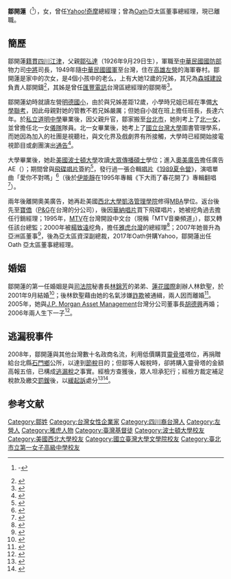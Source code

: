 {{Infobox_Person
| name = 鄒開蓮<br>Rose Tsou 
| image name = Replace this image female.svg
| width = 250px
| now = 中華民國（臺灣）企業家 
| period = 
| Sex = 女 
| party = 
| job = [[威訊媒體|Oath]]亞太區董事總經理
| languages =[[中華民國國語|中華民國國語]]、[[英語|英語]]
| english_names =Rose Tsou 
| Native place = {{TWN}}
| nationality = {{ROC}}
| date of birth ={{birth year and age|1965|5}}
| place of birth = {{ROC}}高雄市[[左營區|左營區]]
| relatives = [[鄒弘達|鄒弘達]]（父親）<br>鄒開鑄（兄）<br>鄒開蒂（姊）
| spouse = {{marriage|[[林欽聖|林欽聖]]|2001|||reason=divorced}}<br>{{marriage|[[胡德興|胡德興]]|2005}}
| religion = [[基督教|基督教]]
| educate =
*[[高雄市私立道明高級中學|高雄市私立道明高級中學]]
*[[臺北市立第一女子高級中學|臺北市立第一女子高級中學]]
*[[國立臺灣大學|國立臺灣大學]]圖書管理系
*[[美國|美國]][[波士頓大學|波士頓大學]][[大眾傳播|大眾傳播]]系[[碩士|碩士]]
*美國[[西北大学_(伊利诺伊州)|西北大學]][[西北大学凯洛格管理学院|凱洛管理學院]][[MBA|MBA]]學位<br><span style="color: blue;">(1993年)</span>
| past = 
*[[奥美|奧美廣告]]廣告AE
*[[宝洁|寶僑]]公司企劃部
*[[飛碟唱片|飛碟唱片]]行銷經理
*[[音樂電視網|MTV]]中文台總監
*[[雅虎台灣|雅虎台灣]]總經理
*[[Yahoo奇摩|Yahoo!奇摩]]總經理
*Oath亞太區董事總經理
}}

'''鄒開蓮'''（{{bd|1965年|5月||}}<ref>{{cite news|author=王郁倫|title=未婚夫英勇跳水救愛犬|url=http://www.appledaily.com.tw/appledaily/article/finance/20050930/2091439/|accessdate=2015-03-30|newspaper=台灣蘋果日報|date=2005-09-30|quote=鄒開蓮小檔案 出生：1965年5月...|archive-date=2015-04-02|archive-url=https://web.archive.org/web/20150402132139/http://www.appledaily.com.tw/appledaily/article/finance/20050930/2091439/|dead-url=no}}-</ref>），女，曾任[[Yahoo奇摩|Yahoo!奇摩]]總經理；曾為[[威訊媒體|Oath]]亞太區董事總經理，現已離職。

== 簡歷 ==
鄒開蓮[[籍貫|籍貫]][[四川省_(中華民國)|四川]][[江津区|江津]]，父親[[鄒弘達|鄒弘達]]（1926年9月29日生），軍職至[[中華民國國防部|中華民國國防部]]物力司[[中將|中將]]司長，1949年隨[[中華民國國軍|中華民國國軍]]至台灣，住在[[高雄|高雄]][[左營|左營]]的海軍眷村。鄒開蓮是家中的次女，是4個小孩中的老么，上有大她12歲的兄姊，其兄為[[森城建設|森城建設]]負責人鄒開鑄<ref name=陳降任>{{cite journal|author=陳降任|title=海軍官校軍官隊教育的成就|journal=《海軍軍官季刊》|date=2009年8月|volume=28|issue=3|url=http://www.cna.edu.tw/upload/CMS/20141211172151828.pdf|accessdate=2015-03-30|archive-date=2015-04-02|archive-url=https://web.archive.org/web/20150402115953/http://www.cna.edu.tw/upload/CMS/20141211172151828.pdf|dead-url=no}}</ref>，其姊是曾任[[匯豐電訊|匯豐電訊]]台灣區總經理的鄒開蒂<ref name=周慧如>{{cite news|author=周慧如|title=鄒開蓮 願為有才華的人做推手|url=http://forums.chinatimes.com/report/generations/50year/htm/92081701.htm|accessdate=2015-03-30|newspaper=工商時報|date=2003-08-17|archive-date=2015-12-18|archive-url=https://web.archive.org/web/20151218120454/http://forums.chinatimes.com/report/generations/50year/htm/92081701.htm|dead-url=no}}</ref>。

鄒開蓮幼時就讀左營[[明德國小|明德國小]]，由於與兄姊差距12歲，小學時兄姐已經在準備[[大學聯考|大學聯考]]，因此母親對她的管教不若兄姊嚴厲；但她自小就在班上擔任班長，長達六年。於[[私立道明中學|私立道明中學]]畢業後，因父親升官，鄒家搬至[[台北市|台北市]]，她則考上了[[北一女|北一女]]，並曾擔任北一女[[儀隊|儀隊]]隊員。北一女畢業後，她考上了[[國立台灣大學|國立台灣大學]]圖書管理學系，而她因為加入的社團是視聽社，與文化界及戲劇界有所接觸，大學時已經開始接電視節目或劇團演出[[通告|通告]]<ref>{{cite book|title=運籌帷幄: 臺大經理人|url=http://books.google.com/books?id=vYrraoVgr6gC&pg=PA96|year=2009|publisher=國立臺灣大學出版中心|isbn=978-986-01-7711-4|pages=96–}}</ref>。

大學畢業後，她赴[[美國|美國]][[波士頓大學|波士頓大學]]攻讀[[大眾傳播|大眾傳播]][[碩士|碩士]]學位；進入[[奧美廣告|奧美廣告]]擔任廣告AE（{{tsl|en|Account executive|客戶業務專員|Account executive}}）；期間曾與[[飛碟唱片|飛碟唱片]]簽約<ref name=陳曉莉>{{cite web|author=陳曉莉|title=網路風雲人物（四）假日陪老公釣魚的Yahoo!奇摩總經理鄒開蓮|url=http://www.ithome.com.tw/node/16011|accessdate=2015-03-30|date=2002-02-06|archive-date=2015-04-02|archive-url=https://web.archive.org/web/20150402114956/http://www.ithome.com.tw/node/16011|dead-url=no}}</ref>，發行過一張合輯[[唱片|唱片]]《[[1989夏令營|1989夏令營]]》，演唱單曲「愛你不對嗎」<ref>{{cite web|title=愛你不對嗎|url=http://www.pmdb.org.tw/search_song.jsp?oid=372022|publisher=臺灣流行音樂數位資料庫|accessdate=2015-03-30|deadurl=yes|archiveurl=https://web.archive.org/web/20150402163018/http://www.pmdb.org.tw/search_song.jsp?oid=372022|archivedate=2015年4月2日|df=}}</ref>（後於[[伊能靜|伊能靜]]在1995年專輯《下大雨了春花開了》專輯翻唱<ref>{{cite web|title=專輯名稱:下大雨了 春花開了|url=http://isrc.ncl.edu.tw/music_view.aspx?item=1426|publisher=ISRC-國際標準錄音錄影資料代碼查詢系統 International Standard Recording Code|accessdate=2015-03-30|archive-date=2015-04-02|archive-url=https://web.archive.org/web/20150402162825/http://isrc.ncl.edu.tw/music_view.aspx?item=1426|dead-url=no}}</ref>）。

兩年後離開奧美廣告，她再赴美國[[西北大學|西北大學]][[凱洛管理學院|凱洛管理學院]]修得[[MBA|MBA]]學位。返台後先至[[寶僑|寶僑]]（[[P&G|P&G]]在台灣的分公司），後因[[華納唱片|華納唱片]]買下飛碟唱片，她被挖角過去擔任行銷經理；1995年，[[MTV|MTV]]在台灣開設中文台（現稱「MTV音樂頻道」），鄒又轉任該台總監；2000年被[[楊致遠|楊致遠]]挖角，擔任[[雅虎台灣|雅虎台灣]]的總經理<ref>{{cite web|author=吳琬瑜|title=敢於不同，就有希望|url=http://www.cheers.com.tw/article/article.action?id=5026172|publisher=《Cheers快樂工作人雜誌》|accessdate=2015-03-30|date=2000年10月|archive-date=2015-04-03|archive-url=https://web.archive.org/web/20150403001230/http://www.cheers.com.tw/article/article.action?id=5026172|dead-url=no}}</ref>；2007年她晉升為亞洲區董事<ref>{{cite web|title=Rose Tsou: Executive Profile & Biography|url=http://www.bloomberg.com/research/stocks/people/person.asp?personId=54015999&ticker=YHOO|publisher=[[彭博社|彭博社]]|accessdate=2015-03-30|language=en|archive-date=2015-04-02|archive-url=https://web.archive.org/web/20150402095350/http://www.bloomberg.com/research/stocks/people/person.asp?personId=54015999&ticker=YHOO|dead-url=no}}</ref>，後為亞太區資深副總裁，2017年Oath併購Yahoo，鄒開蓮出任Oath 亞太區董事總經理。

== 婚姻 ==
鄒開蓮的第一任婚姻是與[[司法院|司法院]]秘書長[[林錦芳|林錦芳]]的弟弟、[[蓮花國際|蓮花國際]]創辦人林欽聖，於2001年9月結婚<ref name=張雅佩>{{cite web|author=張雅佩|title=「愛」觸動了我～鄒開蓮信仰自述|url=http://www.seewant.org/?START=TOP&TOP=article&DO=read&sno=1677|publisher=社團法人中華網魚福音傳播協會|accessdate=2015-03-30|archive-date=2015-04-02|archive-url=https://web.archive.org/web/20150402090221/http://www.seewant.org/?START=TOP&TOP=article&DO=read&sno=1677|dead-url=no}}</ref>；後林欽聖藉由她的名氣涉嫌[[詐欺|詐欺]]被通緝，兩人因而離婚<ref name=呂志明、蔣永佑>{{cite news|author=呂志明、蔣永佑|title=鄒開蓮前夫詐200萬 不起訴|url=http://www.appledaily.com.tw/appledaily/article/headline/20120106/33940462/applesearch/%E9%84%92%E9%96%8B%E8%93%AE%E5%89%8D%E5%A4%AB%E8%A9%90200%E8%90%AC%E4%B8%8D%E8%B5%B7%E8%A8%B4|accessdate=2015-03-30|newspaper=台灣蘋果日報|date=2012-01-06|archive-date=2015-04-02|archive-url=https://web.archive.org/web/20150402103750/http://www.appledaily.com.tw/appledaily/article/headline/20120106/33940462/applesearch/%E9%84%92%E9%96%8B%E8%93%AE%E5%89%8D%E5%A4%AB%E8%A9%90200%E8%90%AC%E4%B8%8D%E8%B5%B7%E8%A8%B4|dead-url=no}}</ref>。2005年，她與[[摩根大通|J.P. Morgan Asset Management]]台灣分公司董事長[[胡德興|胡德興]]再婚；2006年兩人生下一子<ref name=王郁倫>{{cite news|author=王郁倫|title=台灣Yahoo!奇摩董事總經理 鄒開蓮將生獅子座男寶寶|url=http://www.appledaily.com.tw/appledaily/article/forum/20060420/2550330/|accessdate=2015-03-30|newspaper=台灣蘋果日報|date=2006-04-20|archive-date=2015-04-02|archive-url=https://web.archive.org/web/20150402154747/http://www.appledaily.com.tw/appledaily/article/forum/20060420/2550330/|dead-url=no}}</ref>。

== 逃漏稅事件==
2008年，鄒開蓮與其他台灣數十名政商名流，利用低價購買[[靈骨塔|靈骨塔]]塔位，再捐贈給台北縣[[石門區|石門鄉]]公所，以達到[[節稅|節稅]]目的；但鄒等人報稅時，卻將購入靈骨塔的金額高報五倍，已構成[[逃漏稅|逃漏稅]]之事實。經檢方查獲後，眾人坦承犯行；經檢方裁定補足稅款及繳交[[罰鍰|罰鍰]]後，以[[緩起訴|緩起訴]]處分<ref name=蔣永佑、謝艾莉>{{cite news|author=蔣永佑、謝艾莉|title=雅虎鄒開蓮 逃稅79萬罰捐20萬|url=http://www.appledaily.com.tw/appledaily/article/headline/20081205/31202611|accessdate=2015-03-30|newspaper=台灣蘋果日報|date=2008-12-05|archive-date=2015-04-02|archive-url=https://web.archive.org/web/20150402210845/http://www.appledaily.com.tw/appledaily/article/headline/20081205/31202611/|dead-url=no}}</ref><ref>{{cite news|author=蘇恩民|title=鄒開蓮何湯雄 漏稅被查|url=http://www.appledaily.com.tw/appledaily/article/headline/20070412/3389674|accessdate=2015-03-30|newspaper=台灣蘋果日報|date=2007-04-12|archive-date=2015-04-03|archive-url=https://web.archive.org/web/20150403030712/http://www.appledaily.com.tw/appledaily/article/headline/20070412/3389674/|dead-url=no}}</ref>。

==参考文献==
{{reflist}}

{{DEFAULTSORT:Z}}
[[Category:鄒姓|Category:鄒姓]]
[[Category:台灣女性企業家|Category:台灣女性企業家]]
[[Category:四川裔台灣人|Category:四川裔台灣人]]
[[Category:左營人|Category:左營人]]
[[Category:雅虎人物|Category:雅虎人物]]
[[Category:臺灣基督徒|Category:臺灣基督徒]]
[[Category:波士頓大學校友|Category:波士頓大學校友]]
[[Category:美國西北大學校友|Category:美國西北大學校友]]
[[Category:國立臺灣大學文學院校友|Category:國立臺灣大學文學院校友]]
[[Category:臺北市立第一女子高級中學校友|Category:臺北市立第一女子高級中學校友]]